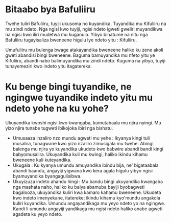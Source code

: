 # Bitaabo bya Bafuliiru
Twehe tuliri Bafuliiru, tuyiji ukusoma no kuyandika. Tuyandika mu Kifuliiru na mu zindi ndeto.
Nga ngisi kwo tuyiji, ngisi ndeto igweti gweliri muyandikwa na ngisi kwo iliri mudetwa mu kuganula. Yibyo binatume na nitu nga Bafuliiru tugayisaliza bweneene higulu lye ndeto yitu : Kifuliiru.

Umufuliiru mu bulenga bwage atakayandika bweneene haliko ku zene akoli gweti abandisi bingi bweneene. Baguma bamuyandika mu nfeto yitu ye Kifuliiru, abandi nabo balimuyandika mu zindi ndetp. Kuguma na yibyo, tuyiji tunayemeziri kwo indeto yitu itagatereka.

# Ku benge bingi tuyandike, ne ngingwe tuyandike indeto yitu mu ndeto yohe na ku yohe?

Ukuyandika kwoshi ngisi kwo kwangaba, kumutabaala mu njira nyingi. Mu yizo njira tunabe tugweti ibikojoka ibiri nga bishatu.
 
  - Umusaaza inzaliro nzo mundu agweti mu yehe : Ikyanya kingi tuli musalira, tunagwane kwo yizo nzaliro zimusigala mu twehe. Abingi balenga mu njira yo kuyandika ukudeto kwo babwire abandi bandi kingi babyomusalira. Ukuyandika kuli mu kwingi, haliko ikindu kihamu bweneene kuli kuteyandika.
  - Ukugala : Ku kyanya umundu amuyandika ibindu bija, ne' bigataabala abandi baandu, angayiji yigwana kwo kera agala higulu yibyo ngisi byamuyandika byangagulisibwa.
  - Ukuyizuza indeto ahandu hingi : Mu bandu bingi ukuyandika kwangaba nga mashata naho, haliko  ku balya abamuba bayiji byobagweti bagalooza, ukuyandika kuliri kwa kamaro kahamu bweneene. Ukudeta kwo indeto imenyekane, itatereke; ikindu kihamu kyo'mundu angakola kuliri kuyandika. Umundu angayandikaga mu yeyo ndeto yo na ngingwe. Kandi li umundu angayiji yandikaga mu ngisi ndeto haliko anabe agweti agadeta ku yeyo ndeto.
   
